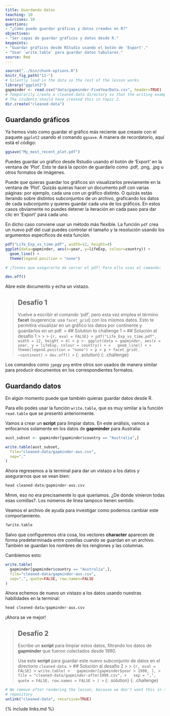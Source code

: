 ```yaml
---
title: Guardando datos
teaching: 10
exercises: 10
questions:
- "¿Cómo puedo guardar gráficos y datos creados en R?"
objectives:
- "Ser capaz de guardar gráficos y datos desde R."
keypoints:
- "Guardar gráficos desde RStudio usando el botón de 'Export'."
- "Usar `write.table` para guardar datos tabulares."
source: Rmd
---
```


```r
source("../bin/chunk-options.R")
knitr_fig_path("11-")
# Silently load in the data so the rest of the lesson works
library("ggplot2")
gapminder <- read.csv("data/gapminder-FiveYearData.csv", header=TRUE)
# Temporarily create a cleaned-data directory so that the writing examples work
# The students should have created this in topic 2.
dir.create("cleaned-data")
```

## Guardando gráficos

Ya hemos visto como guardar el gráfico más reciente que creaste con el paquete `ggplot2`
usando el comando `ggsave`. A manera de recordatorio, aquí está el código:

```r
ggsave("My_most_recent_plot.pdf")
```
Puedes guardar un gráfico desde Rstudio usando el botón de 'Export' en la
ventana de 'Plot'. Esto te dará la opción de guardarlo como .pdf, .png, .jpg
u otros formatos de imágenes.

Puede que quieras guardar los gráficos sin visualizarlos previamente
en la ventana de 'Plot'. Quizás quieras hacer un documento pdf con varias
páginas: por ejemplo, cada una con un gráfico distinto. O quizás estás
iterando sobre distintos subconjuntos de un archivo, graficando los datos
de cada subconjunto y quieres guardar cada una de los gráficos. En estos casos obviamente no
puedes detener la iteración en cada paso para dar clic en 'Export' para
cada uno.

En dicho caso conviene usar un método más flexible. La función `pdf` crea un
nuevo pdf del cual puedes controlar el tamaño y la resolución usando los
argumentos específicos de esta función.


```r
pdf("Life_Exp_vs_time.pdf", width=12, height=4)
ggplot(data=gapminder, aes(x=year, y=lifeExp, colour=country)) +
  geom_line() +
  theme(legend.position = "none") 

# ¡Tienes que asegurarte de cerrar el pdf! Para ello usas el comando:

dev.off()
```


Abre este documento y echa un vistazo.

> ## Desafío 1
>
> Vuelve a escribir el comando 'pdf', pero esta vez emplea el término **facet** (sugerencia: usa `facet_grid`) con los
> mismos datos. Esto te permitirá visualizar en un gráfico los datos por continente y guardarlos en un pdf.
> > ## Solution to challenge 1
> > ## Solución al desafío 1
> >
> >
> > ```{r, eval = FALSE}
> > pdf("Life_Exp_vs_time.pdf", width = 12, height = 4)
> > p <- ggplot(data = gapminder, aes(x = year, y = lifeExp, colour = country)) +
> >   geom_line() +
> >   theme(legend.position = "none")
> > p
> > p + facet_grid(. ~continent)
> > dev.off()
> > ```
> {: .solution}
{: .challenge}


Los comandos como `jpeg`y `png` entre otros son usados de manera similar para producir
documentos en los correspondientes formatos.

## Guardando datos

En algún momento puede que también quieras guardar datos desde R.

Para ello podes usar la función `write.table`, que es muy similar a la
función `read.table` que se presentó anteriormente.

Vamos a crear un **script** para limpiar datos. En este análisis, vamos a
enfocarnos solamente en los datos de **gapminder** para Australia:


```r
aust_subset <- gapminder[gapminder$country == "Australia",]

write.table(aust_subset,
  file="cleaned-data/gapminder-aus.csv",
  sep=","
)
```

Ahora regresemos a la terminal para dar un vistazo a los datos y
asegurarnos que se vean bien:

```r
head cleaned-data/gapminder-aus.csv
```

Mmm, eso no era precisamente lo que queríamos. ¿De dónde vinieron todas
esas comillas?. Los números de línea tampoco tienen sentido.

Veamos el archivo de ayuda para investigar como podemos cambiar este
comportamiento.

```r
?write.table
```

Salvo que configuremos otra cosa, los vectores **character** aparecen de forma predeterminada entre comillas cuando se
guardan en un archivo. También se guardan los nombres de los renglones y las
columnas.

Cambiemos esto:

```r
write.table(
  gapminder[gapminder$country == "Australia",],
  file="cleaned-data/gapminder-aus.csv",
  sep=",", quote=FALSE, row.names=FALSE
)
```

Ahora echemos de nuevo un vistazo a los datos usando nuestras habilidades en
la terminal:

```r
head cleaned-data/gapminder-aus.csv
```

¡Ahora se ve mejor!

> ## Desafío 2
>
> Escribe un **script** para limpiar estos datos, filtrando los datos de
> **gapminder** que fueron colectados desde 1990.
>
> Usa este **script** para guardar este nuevo subconjunto de datos en el
> directorio `cleaned-data`.
> > ## Solución al desafío 2
> >
> > ```{r, eval = FALSE}
> > write.table(
> >   gapminder[gapminder$year > 1990, ],
> >   file = "cleaned-data/gapminder-after1990.csv",
> >   sep = ",", quote = FALSE, row.names = FALSE
> > )
> > ```
> {: .solution}
{: .challenge}

```r
# We remove after rendering the lesson, because we don't want this in the lesson
# repository
unlink("cleaned-data", recursive=TRUE)
```

{% include links.md %}
